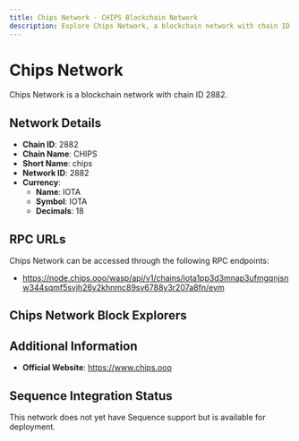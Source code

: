 ```yaml
--- 
title: Chips Network - CHIPS Blockchain Network
description: Explore Chips Network, a blockchain network with chain ID 2882. Learn about its native currency, IOTA, and how to interact with the network.
---
```


# Chips Network

Chips Network is a blockchain network with chain ID 2882.

## Network Details

- **Chain ID**: 2882
- **Chain Name**: CHIPS
- **Short Name**: chips
- **Network ID**: 2882
- **Currency**: 
  - **Name**: IOTA
  - **Symbol**: IOTA
  - **Decimals**: 18

## RPC URLs

Chips Network can be accessed through the following RPC endpoints:

- https://node.chips.ooo/wasp/api/v1/chains/iota1pp3d3mnap3ufmgqnjsnw344sqmf5svjh26y2khnmc89sv6788y3r207a8fn/evm

## Chips Network Block Explorers



## Additional Information

- **Official Website**: https://www.chips.ooo

## Sequence Integration Status

This network does not yet have Sequence support but is available for deployment.
